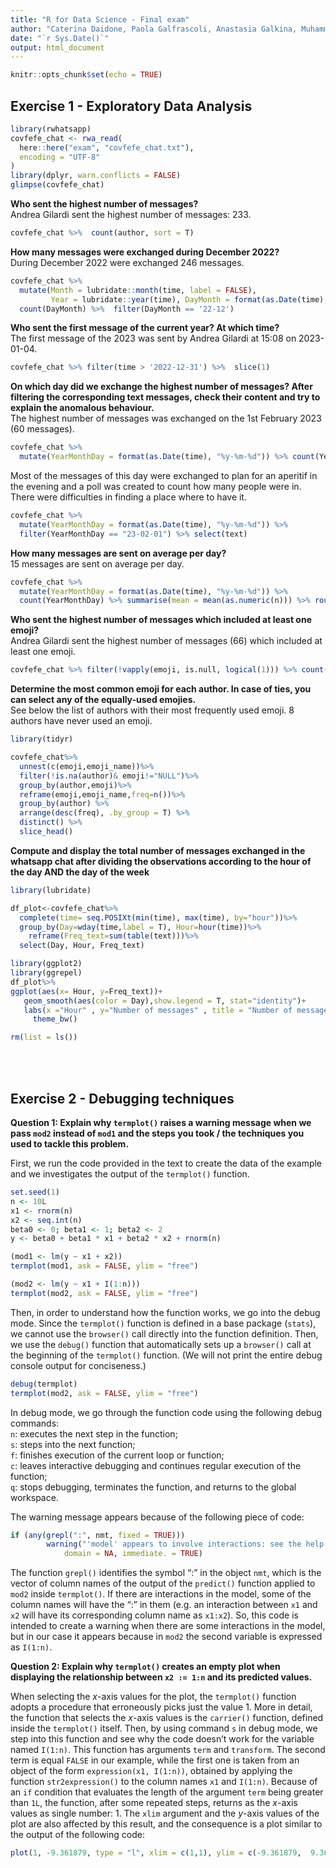 ```yaml
---
title: "R for Data Science - Final exam"
author: "Caterina Daidone, Paola Galfrascoli, Anastasia Galkina, Muhammad Haroon Shaukat"
date: "`r Sys.Date()`"
output: html_document
---
```


```r
knitr::opts_chunk$set(echo = TRUE)
```

## Exercise 1 - Exploratory Data Analysis

```r
library(rwhatsapp)
covfefe_chat <- rwa_read(
  here::here("exam", "covfefe_chat.txt"),
  encoding = "UTF-8"
)
library(dplyr, warn.conflicts = FALSE)
glimpse(covfefe_chat)
```


**Who sent the highest number of messages?**  
Andrea Gilardi sent the highest number of messages: 233.  

```r
covfefe_chat %>%  count(author, sort = T) 

```
  
**How many messages were exchanged during December 2022?**  
During December 2022 were exchanged 246 messages.  

```r
covfefe_chat %>% 
  mutate(Month = lubridate::month(time, label = FALSE),
         Year = lubridate::year(time), DayMonth = format(as.Date(time), "%y-%m")) %>%
  count(DayMonth) %>%  filter(DayMonth == '22-12')
```
    
**Who sent the first message of the current year? At which time?**  
The first message of the 2023 was sent by Andrea Gilardi at 15:08 on 2023-01-04.  

```r
covfefe_chat %>% filter(time > '2022-12-31') %>%  slice(1) 
```
    
**On which day did we exchange the highest number of messages? After filtering the corresponding text messages, check their content and try to explain the anomalous behaviour.**  
The highest number of messages was exchanged on the 1st February 2023 (60 messages).

```r
covfefe_chat %>% 
  mutate(YearMonthDay = format(as.Date(time), "%y-%m-%d")) %>% count(YearMonthDay, sort = T)
```
  
Most of the messages of this day were exchanged to plan for an aperitif in the evening and a poll was created to count how many people were in. There were difficulties in finding a place where to have it.
```r
covfefe_chat %>% 
  mutate(YearMonthDay = format(as.Date(time), "%y-%m-%d")) %>% 
  filter(YearMonthDay == "23-02-01") %>% select(text)
```
    
**How many messages are sent on average per day?**  
15 messages are sent on average per day.  

```r
covfefe_chat %>% 
  mutate(YearMonthDay = format(as.Date(time), "%y-%m-%d")) %>%
  count(YearMonthDay) %>% summarise(mean = mean(as.numeric(n))) %>% round()
```
    
**Who sent the highest number of messages which included at least one emoji?**  
Andrea Gilardi sent the highest number of messages (66) which included at least one emoji.  

```r
covfefe_chat %>% filter(!vapply(emoji, is.null, logical(1))) %>% count(author, sort = T)
```


**Determine the most common emoji for each author. In case of ties, you can select any of the equally-used emojies.**  
See below the list of authors with their most frequently used emoji. 8 authors have never used an emoji.  

```r
library(tidyr)

covfefe_chat%>%
  unnest(c(emoji,emoji_name))%>%
  filter(!is.na(author)& emoji!="NULL")%>%
  group_by(author,emoji)%>%
  reframe(emoji,emoji_name,freq=n())%>%
  group_by(author) %>%
  arrange(desc(freq), .by_group = T) %>%
  distinct() %>%
  slice_head() 
```
  
**Compute and display the total number of messages exchanged in the whatsapp chat after dividing the observations according to the hour of the day AND the day of the week**  

```r
library(lubridate)

df_plot<-covfefe_chat%>%
  complete(time= seq.POSIXt(min(time), max(time), by="hour"))%>%
  group_by(Day=wday(time,label = T), Hour=hour(time))%>%
    reframe(Freq_text=sum(table(text)))%>%
  select(Day, Hour, Freq_text) 

library(ggplot2)
library(ggrepel)
df_plot%>%
ggplot(aes(x= Hour, y=Freq_text))+
   geom_smooth(aes(color = Day),show.legend = T, stat="identity")+
   labs(x ="Hour" , y="Number of messages" , title = "Number of messages by hour and day")+
     theme_bw()
``` 

```r
rm(list = ls())
```    
<br>
<br>

## Exercise 2 - Debugging techniques

**Question 1: Explain why `termplot()` raises a warning message when we pass `mod2` instead of `mod1` and the steps you took / the techniques you used to tackle this problem.**  

First, we run the code provided in the text to create the data of the example and we investigates the output of the `termplot()` function.

```r
set.seed(1)
n <- 10L
x1 <- rnorm(n)
x2 <- seq.int(n)
beta0 <- 0; beta1 <- 1; beta2 <- 2
y <- beta0 + beta1 * x1 + beta2 * x2 + rnorm(n)

(mod1 <- lm(y ~ x1 + x2))
termplot(mod1, ask = FALSE, ylim = "free")

(mod2 <- lm(y ~ x1 + I(1:n)))
termplot(mod2, ask = FALSE, ylim = "free")
```


Then, in order to understand how the function works, we go into the debug mode. Since the `termplot()` function is defined in a base package (`stats`), we cannot use the `browser()` call directly into the function definition. Then, we use the `debug()` function that automatically sets up a `browser()` call at the beginning of the `termplot()` function. (We will not print the entire debug console output for conciseness.)

```r
debug(termplot)
termplot(mod2, ask = FALSE, ylim = "free")
```


In debug mode, we go through the function code using the following debug commands:  
`n`: executes the next step in the function;  
`s`: steps into the next function;  
`f`: finishes execution of the current loop or function;  
`c`: leaves interactive debugging and continues regular execution of the function;  
`q`: stops debugging, terminates the function, and returns to the global workspace.  

The warning message appears because of the following piece of code:
```r
if (any(grepl(":", nmt, fixed = TRUE))) 
        warning("'model' appears to involve interactions: see the help page", 
            domain = NA, immediate. = TRUE)
```

The function `grepl()` identifies the symbol ":" in the object `nmt`, which is the vector of column names of the output of the `predict()` function applied to `mod2` inside `termplot()`. If there are interactions in the model, some of the column names will have the ":" in them (e.g. an interaction between `x1` and `x2` will have its corresponding column name as `x1:x2`). So, this code is intended to create a warning when there are some interactions in the model, but in our case it appears because in `mod2` the second variable is expressed as `I(1:n)`.  




**Question 2: Explain why `termplot()` creates an empty plot when displaying the relationship between `x2 := 1:n` and its predicted values.**  

When selecting the $x$-axis values for the plot, the `termplot()` function adopts a procedure that erroneously picks just the value $1$. More in detail, the function that selects the $x$-axis values is the `carrier()` function, defined inside the `termplot()` itself. Then, by using command `s` in debug mode, we step into this function and see why the code doesn't work for the variable named `I(1:n)`. This function has arguments `term` and `transform`. The second term is equal `FALSE` in our example, while the first one is taken from an object of the form `expression(x1, I(1:n))`, obtained by applying the function `str2expression()` to the column names `x1` and `I(1:n)`. Because of an `if` condition that evaluates the length of the argument `term` being greater than `1L`, the function, after some repeated steps, returns as the $x$-axis values as single number: $1$. The `xlim` argument and the $y$-axis values of the plot are also affected by this result, and the consequence is a plot similar to the output of the following code: 
```r
plot(1, -9.361879, type = "l", xlim = c(1,1), ylim = c(-9.361879,  9.361879), ylab="")
```